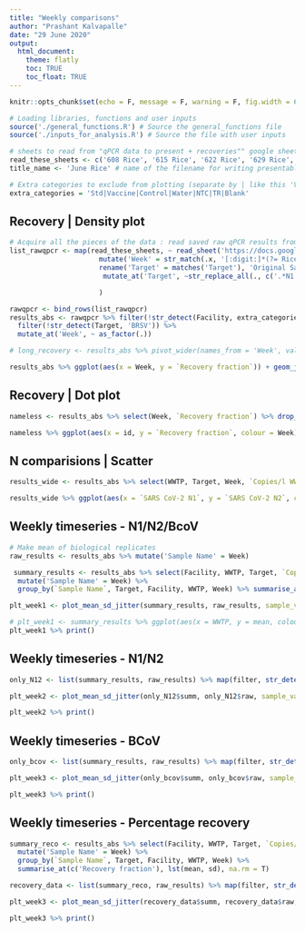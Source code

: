```yaml
---
title: "Weekly comparisons"
author: "Prashant Kalvapalle"
date: "29 June 2020"
output: 
  html_document:
    theme: flatly
    toc: TRUE
    toc_float: TRUE
---
```


```r

knitr::opts_chunk$set(echo = F, message = F, warning = F, fig.width = 6, fig.height = 4)

# Loading libraries, functions and user inputs
source('./general_functions.R') # Source the general_functions file
source('./inputs_for_analysis.R') # Source the file with user inputs

# sheets to read from "qPCR data to present + recoveries"" google sheet
read_these_sheets <- c('608 Rice', '615 Rice', '622 Rice', '629 Rice', '706 Rice') # sheet name(s) in the raw data file (qPCR data dump) - Separate by comma (,)
title_name <- 'June Rice' # name of the filename for writing presentable data and plot title

# Extra categories to exclude from plotting (separate by | like this 'Vaccine|Troubleshooting')
extra_categories = 'Std|Vaccine|Control|Water|NTC|TR|Blank'
```

## Recovery | Density plot

```r
# Acquire all the pieces of the data : read saved raw qPCR results from a google sheet
list_rawqpcr <- map(read_these_sheets, ~ read_sheet('https://docs.google.com/spreadsheets/d/1ltvW7xZf2aUPoBchD4NFGuV0gGWPkdsOW3a0Hxalm-Y/edit#gid=1363292517', sheet = .x) %>%  
                      mutate('Week' = str_match(.x, '[:digit:]*(?= Rice)')) %>%
                      rename('Target' = matches('Target'), 'Original Sample Volume' = matches('WW_vol|Original Sample Volume'), 'Ct' = matches('^CT', ignore.case = T)) %>% 
                       mutate_at('Target', ~str_replace_all(., c('.*N1.*' = 'SARS CoV-2 N1', '.*N2.*' = 'SARS CoV-2 N2')))

                      ) 

rawqpcr <- bind_rows(list_rawqpcr)
results_abs <- rawqpcr %>% filter(!str_detect(Facility, extra_categories)) %>%  # remove unnecessary data
  filter(!str_detect(Target, 'BRSV')) %>% 
  mutate_at('Week', ~ as_factor(.))

# long_recovery <- results_abs %>% pivot_wider(names_from = 'Week', values_from = 'Recovery fraction') 

results_abs %>% ggplot(aes(x = Week, y = `Recovery fraction`)) + geom_jitter(width = .1)
```

## Recovery | Dot plot

```r

nameless <- results_abs %>% select(Week, `Recovery fraction`) %>% drop_na() %>% group_by(Week) %>% arrange(`Recovery fraction`) %>%  mutate(id = row_number()) 

nameless %>% ggplot(aes(x = id, y = `Recovery fraction`, colour = Week)) + geom_point() + geom_line()
```

## N comparisions | Scatter

```r

results_wide <- results_abs %>% select(WWTP, Target, Week, `Copies/l WW`) %>% group_by(Week, Target, WWTP) %>% mutate(id = row_number()) %>% unite('WWTP', c('WWTP', id)) %>% pivot_wider(names_from = Target, values_from = `Copies/l WW`) 

results_wide %>% ggplot(aes(x = `SARS CoV-2 N1`, y = `SARS CoV-2 N2`, colour = Week)) + geom_point() + geom_smooth(method = 'lm') 

```


## Weekly timeseries - N1/N2/BcoV

```r

# Make mean of biological replicates
raw_results <- results_abs %>% mutate('Sample Name' = Week)

 summary_results <- results_abs %>% select(Facility, WWTP, Target, `Copies/ul RNA`: `Recovery fraction`, Week, -Bottle) %>%
  mutate('Sample Name' = Week) %>% 
  group_by(`Sample Name`, Target, Facility, WWTP, Week) %>% summarise_at(c('Copies/l WW'), lst(mean, sd), na.rm = T)

plt_week1 <- plot_mean_sd_jitter(summary_results, raw_results, sample_var = extra_categories, exclude_sample = T, x_var = Week, y_var = `Copies/l WW`, facet_var = WWTP, colour_var = Target, ylabel = 'Genome copies/l Wastewater', facet_style = 'wrap free') + geom_line(aes(group = Target))

# plt_week1 <- summary_results %>% ggplot(aes(x = WWTP, y = mean, colour = Target)) + geom_point() + geom_line() 
plt_week1 %>% print()
```


## Weekly timeseries - N1/N2 

```r
only_N12 <- list(summary_results, raw_results) %>% map(filter, str_detect(Target, 'N1|N2')) %>% setNames(c('summ', 'raw'))

plt_week2 <- plot_mean_sd_jitter(only_N12$summ, only_N12$raw, sample_var = extra_categories, exclude_sample = T, x_var = Week, y_var = `Copies/l WW`, facet_var = WWTP, colour_var = Target, ylabel = 'Genome copies/l Wastewater', facet_style = 'manual') + geom_line(aes(group = Target)) + facet_wrap(facets = ~WWTP, scales = 'free_x')

plt_week2 %>% print()
```

## Weekly timeseries - BCoV 

```r
only_bcov <- list(summary_results, raw_results) %>% map(filter, str_detect(Target, 'BCoV')) %>% setNames(c('summ', 'raw'))

plt_week3 <- plot_mean_sd_jitter(only_bcov$summ, only_bcov$raw, sample_var = extra_categories, exclude_sample = T, x_var = Week, y_var = `Copies/l WW`, facet_var = WWTP, colour_var = Target, ylabel = 'Genome copies/l Wastewater', facet_style = 'manual') + geom_line(aes(group = Target)) + facet_wrap(facets = ~WWTP, scales = 'free_x')

plt_week3 %>% print()
```

## Weekly timeseries - Percentage recovery 

```r

summary_reco <- results_abs %>% select(Facility, WWTP, Target, `Copies/ul RNA`: `Recovery fraction`, Week, -Bottle) %>%
  mutate('Sample Name' = Week) %>% 
  group_by(`Sample Name`, Target, Facility, WWTP, Week) %>% 
  summarise_at(c('Recovery fraction'), lst(mean, sd), na.rm = T)

recovery_data <- list(summary_reco, raw_results) %>% map(filter, str_detect(Target, 'BCoV')) %>% setNames(c('summ', 'raw'))

plt_week3 <- plot_mean_sd_jitter(recovery_data$summ, recovery_data$raw, sample_var = extra_categories, exclude_sample = T, x_var = Week, y_var = `Recovery fraction`, facet_var = WWTP, colour_var = Target, ylabel = 'Percentage of BCoV copies recovered', facet_style = 'manual') + geom_line(aes(group = Target)) + facet_wrap(facets = ~WWTP, scales = 'free_x')

plt_week3 %>% print()
```
